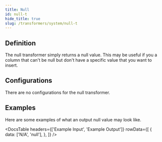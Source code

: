 ```yaml
---
title: Null
id: null-t
hide_title: true
slug: /transformers/system/null-t
---
```




<TransformerPageHeader
  title="Null"
  type="string"
  apiRef="https://github.com/nucleuscloud/neosync/blob/main/worker/internal/benthos/transformers/activities.go"
/>

## Definition

The null transformer simply returns a null value. This may be useful if you a column that can't be null but don't have a specific value that you want to insert.

## Configurations

There are no configurations for the null transformer.

## Examples

Here are some examples of what an output null value may look like.

<DocsTable
  headers={['Example Input', 'Example Output']}
  rowData={[
    {
      data: ['N/A', 'null'],
    },
  ]}
/>
